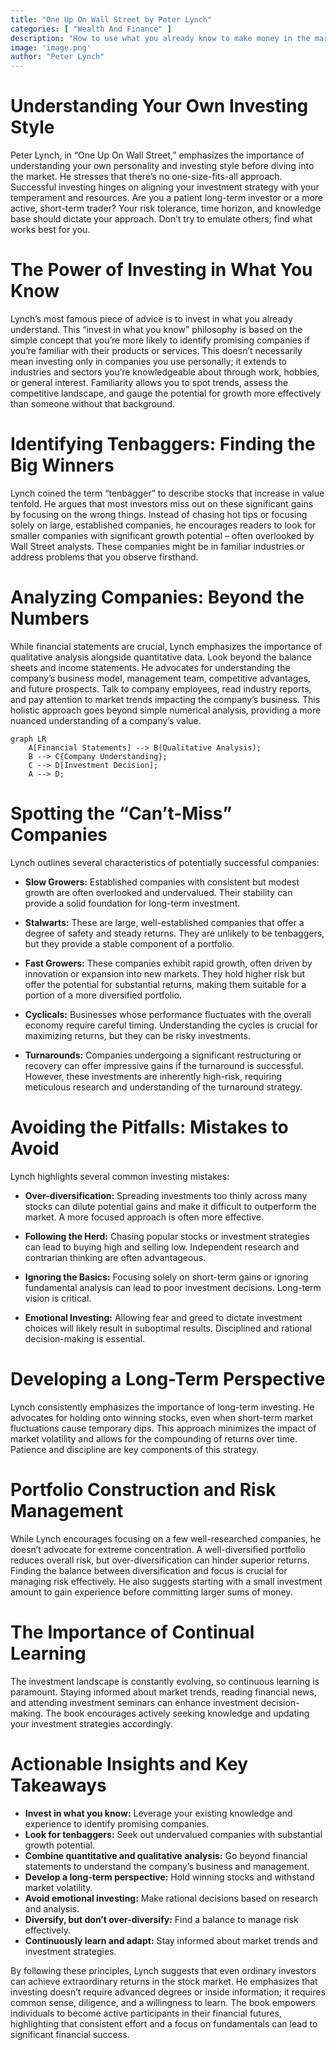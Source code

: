 ```yaml
---
title: "One Up On Wall Street by Peter Lynch"
categories: [ "Wealth And Finance" ]
description: "How to use what you already know to make money in the market"
image: 'image.png'
author: "Peter Lynch"
---
```

# Understanding Your Own Investing Style

Peter Lynch, in "One Up On Wall Street," emphasizes the importance of understanding your own personality and investing style before diving into the market.  He stresses that there's no one-size-fits-all approach.  Successful investing hinges on aligning your investment strategy with your temperament and resources. Are you a patient long-term investor or a more active, short-term trader? Your risk tolerance, time horizon, and knowledge base should dictate your approach.  Don't try to emulate others; find what works best for you.

# The Power of Investing in What You Know

Lynch's most famous piece of advice is to invest in what you already understand. This "invest in what you know" philosophy is based on the simple concept that you're more likely to identify promising companies if you're familiar with their products or services.  This doesn't necessarily mean investing only in companies you use personally; it extends to industries and sectors you're knowledgeable about through work, hobbies, or general interest.  Familiarity allows you to spot trends, assess the competitive landscape, and gauge the potential for growth more effectively than someone without that background.


# Identifying Tenbaggers: Finding the Big Winners

Lynch coined the term "tenbagger" to describe stocks that increase in value tenfold.  He argues that most investors miss out on these significant gains by focusing on the wrong things.  Instead of chasing hot tips or focusing solely on large, established companies,  he encourages readers to look for smaller companies with significant growth potential – often overlooked by Wall Street analysts. These companies might be in familiar industries or address problems that you observe firsthand.


# Analyzing Companies: Beyond the Numbers

While financial statements are crucial, Lynch emphasizes the importance of qualitative analysis alongside quantitative data.  Look beyond the balance sheets and income statements.  He advocates for understanding the company's business model, management team, competitive advantages, and future prospects. Talk to company employees, read industry reports, and pay attention to market trends impacting the company's business. This holistic approach goes beyond simple numerical analysis, providing a more nuanced understanding of a company's value.

```mermaid
graph LR
    A[Financial Statements] --> B(Qualitative Analysis);
    B --> C{Company Understanding};
    C --> D[Investment Decision];
    A --> D;
```

# Spotting the "Can't-Miss" Companies

Lynch outlines several characteristics of potentially successful companies:

* **Slow Growers:**  Established companies with consistent but modest growth are often overlooked and undervalued.  Their stability can provide a solid foundation for long-term investment.

* **Stalwarts:** These are large, well-established companies that offer a degree of safety and steady returns.  They are unlikely to be tenbaggers, but they provide a stable component of a portfolio.

* **Fast Growers:** These companies exhibit rapid growth, often driven by innovation or expansion into new markets.  They hold higher risk but offer the potential for substantial returns, making them suitable for a portion of a more diversified portfolio.

* **Cyclicals:** Businesses whose performance fluctuates with the overall economy require careful timing. Understanding the cycles is crucial for maximizing returns, but they can be risky investments.

* **Turnarounds:** Companies undergoing a significant restructuring or recovery can offer impressive gains if the turnaround is successful.  However, these investments are inherently high-risk, requiring meticulous research and understanding of the turnaround strategy.

# Avoiding the Pitfalls: Mistakes to Avoid

Lynch highlights several common investing mistakes:

* **Over-diversification:** Spreading investments too thinly across many stocks can dilute potential gains and make it difficult to outperform the market. A more focused approach is often more effective.

* **Following the Herd:**  Chasing popular stocks or investment strategies can lead to buying high and selling low. Independent research and contrarian thinking are often advantageous.

* **Ignoring the Basics:**  Focusing solely on short-term gains or ignoring fundamental analysis can lead to poor investment decisions.  Long-term vision is critical.

* **Emotional Investing:** Allowing fear and greed to dictate investment choices will likely result in suboptimal results. Disciplined and rational decision-making is essential.


# Developing a Long-Term Perspective

Lynch consistently emphasizes the importance of long-term investing.  He advocates for holding onto winning stocks, even when short-term market fluctuations cause temporary dips.  This approach minimizes the impact of market volatility and allows for the compounding of returns over time. Patience and discipline are key components of this strategy.

# Portfolio Construction and Risk Management

While Lynch encourages focusing on a few well-researched companies, he doesn't advocate for extreme concentration.  A well-diversified portfolio reduces overall risk, but over-diversification can hinder superior returns.  Finding the balance between diversification and focus is crucial for managing risk effectively.  He also suggests starting with a small investment amount to gain experience before committing larger sums of money.


# The Importance of Continual Learning

The investment landscape is constantly evolving, so continuous learning is paramount. Staying informed about market trends, reading financial news, and attending investment seminars can enhance investment decision-making.  The book encourages actively seeking knowledge and updating your investment strategies accordingly.


# Actionable Insights and Key Takeaways

* **Invest in what you know:** Leverage your existing knowledge and experience to identify promising companies.
* **Look for tenbaggers:** Seek out undervalued companies with substantial growth potential.
* **Combine quantitative and qualitative analysis:**  Go beyond financial statements to understand the company's business and management.
* **Develop a long-term perspective:** Hold winning stocks and withstand market volatility.
* **Avoid emotional investing:** Make rational decisions based on research and analysis.
* **Diversify, but don't over-diversify:** Find a balance to manage risk effectively.
* **Continuously learn and adapt:** Stay informed about market trends and investment strategies.

By following these principles, Lynch suggests that even ordinary investors can achieve extraordinary returns in the stock market.  He emphasizes that investing doesn't require advanced degrees or inside information; it requires common sense, diligence, and a willingness to learn.  The book empowers individuals to become active participants in their financial futures, highlighting that consistent effort and a focus on fundamentals can lead to significant financial success.

